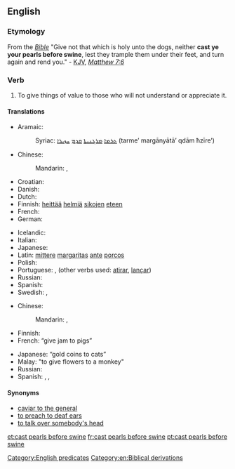 ==English==

===Etymology===
From the ''[[Bible]]'' "Give not that which is holy unto the dogs, neither '''cast ye your pearls before swine''', lest they trample them under their feet, and turn again and rend you." - [[KJV]], [[s:Bible_(King_James)/Matthew#7:6|''Matthew 7:6'']]

===Verb===
{{head|en|verb|head=to [[cast]] [[pearl]]s [[before]] [[swine]]}}

# {{idiomatic}} To give things of value to those who will not understand or appreciate it.

====Translations====
{{trans-top|cast pearls before swine (lit.)}}
* Aramaic:
*: Syriac: [[ܬܪܡܐ]] [[ܡܪܓܢܝܬܐ]] [[ܩܕܡ]] [[ܚܙܝܪܐ]] (tarme’ margānyātā’ qdām ħzīre’)
* Chinese:
*: Mandarin: {{t|zh|對牛彈琴|sc=Hani}}, {{t|zh|对牛弹琴|tr=duìniútánqín|sc=Hani}}
* Croatian: {{t|hr|bacati bisere pred svinje}}
* Danish: {{t|da|kaste perler for svin}}
* Dutch: {{t|nl|parels voor de zwijnen}}
* Finnish: [[heittää]] [[helmi|helmiä]] [[sika|sikojen]] [[eteen]]
* French: {{t|fr|jeter des perles aux pourceaux}}
* German: {{t+|de|Perlen vor die Säue werfen}}
{{trans-mid}}
* Icelandic: {{t|is|kasta perlum fyrir svín}}
* Italian: {{t|it|gettare perle ai porci}}
* Japanese: {{t+|ja|豚に真珠|tr=ぶたにしんじゅ, buta-ni shinju}}
* Latin: [[mitto#Latin|mittere]] [[margarita#Latin|margaritas]] [[ante]] [[porcus|porcos]]
* Polish: {{t+|pl|rzucać perły przed wieprze}}
* Portuguese: {{t+|pt|dar pérolas a porcos}}, {{t-|pt|jogar pérolas aos porcos}} (other verbs used: [[atirar]], [[lançar]])
* Russian: {{t|ru|метать бисер перед свиньями|tr=metát' bíser péred svín'jami}}
* Spanish: {{t|es|echar perlas a los cerdos}}
* Swedish: {{t+|sv|kasta pärlor för svin}}, {{t-|sv|kasta pärlor för svinen}}
{{trans-bottom}}

{{trans-top|equivalent idiom}}
* Chinese:
*: Mandarin: {{qualifier|literally, "to play the lute to cattle"}} {{t|cmn|對牛彈琴|sc=Hani}}, {{t|cmn|对牛弹琴|tr=duìniútánqín|sc=Hani}}
* Finnish: {{t|fi|helmiä sioille}}
* French: {{t|fr|donner de la confiture aux cochons}} “give jam to pigs”
{{trans-mid}}
* Japanese: {{t+|ja|猫に小判|tr=ねこにこばん, neko-ni koban}} “gold coins to cats”
* Malay: {{t|ms|kera diberi bunga}} "to give flowers to a monkey"
* Russian: {{t|ru|метать бисер перед свиньями|tr=metát' bíser péred svín'jami}}
* Spanish: {{t|es|dar margaritas a los cerdos}}, {{t|es|echar margaritas a los cerdos}} {{gloss|give/throw daisies to pigs}}, {{t|es|echar perlas a los cerdos}}
{{trans-bottom}}

====Synonyms====
*[[caviar to the general]]
*[[to preach to deaf ears]]
*[[to talk over somebody's head]]

[[Category:English predicates]]
[[Category:en:Biblical derivations]]

[[et:cast pearls before swine]]
[[fr:cast pearls before swine]]
[[pt:cast pearls before swine]]